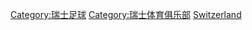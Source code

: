{{Commonscat|Association football clubs of Switzerland}}

[[Category:瑞士足球|Category:瑞士足球]]
[[Category:瑞士体育俱乐部|Category:瑞士体育俱乐部]]
[[Category:各國足球會|Switzerland]]